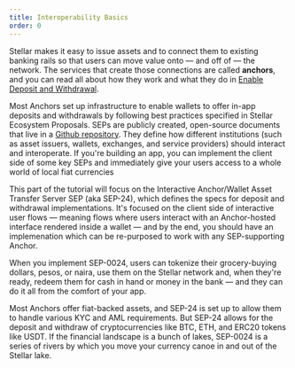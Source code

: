 ```yaml
---
title: Interoperability Basics
order: 0
---
```

Stellar makes it easy to issue assets and to connect them to existing banking rails so that users can move value onto — and off of — the network.  The services that create those connections are called **anchors**, and you can read all about how they work and what they do in [Enable Deposit and Withdrawal](../enabling-deposit-and-withdrawal/index.mdx).  

Most Anchors set up infrastructure to enable wallets to offer in-app deposits and withdrawals by following best practices specified in Stellar Ecosystem Proposals.  SEPs are publicly created, open-source documents that live in a [Github repository](https://github.com/stellar/stellar-protocol/tree/master/ecosystem#stellar-ecosystem-proposals-seps).  They define how different institutions (such as asset issuers, wallets, exchanges, and service providers) should interact and interoperate.  If you're building an app, you can implement the client side of some key SEPs and immediately give your users access to a whole world of local fiat currencies  

This part of the tutorial will focus on the Interactive Anchor/Wallet Asset Transfer Server SEP (aka SEP-24), which defines the specs for deposit and withdrawal implementations. It's focused on the client side of interactive user flows — meaning flows where users interact with an Anchor-hosted interface rendered inside a wallet — and by the end, you should have an implemenation which can be re-purposed to work with any SEP-supporting Anchor.

When you implement SEP-0024, users can tokenize their grocery-buying dollars, pesos, or naira, use them on the Stellar network and, when they're ready, redeem them for cash in hand or money in the bank — and they can do it all from the comfort of your app.

Most Anchors offer fiat-backed assets, and SEP-24 is set up to allow them to handle various KYC and AML requirements. But SEP-24 allows for the deposit and withdraw of cryptocurrencies like BTC, ETH, and ERC20 tokens like USDT. If the financial landscape is a bunch of lakes, SEP-0024 is a series of rivers by which you move your currency canoe in and out of the Stellar lake.
